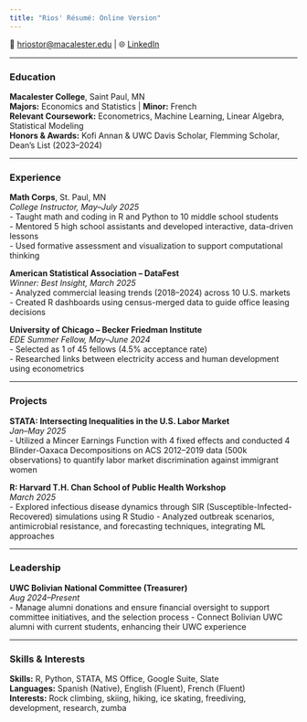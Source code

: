 ```yaml
---
title: "Rios' Résumé: Online Version"
---
```

📧 [hriostor\@macalester.edu](mailto:hriostor@macalester.edu) \| 🌐 [LinkedIn](https://linkedin.com/in/hermogenesdavid)

------------------------------------------------------------------------

### Education

**Macalester College**, Saint Paul, MN\
**Majors:** Economics and Statistics \| **Minor:** French\
**Relevant Coursework:** Econometrics, Machine Learning, Linear Algebra, Statistical Modeling\
**Honors & Awards:** Kofi Annan & UWC Davis Scholar, Flemming Scholar, Dean’s List (2023–2024)

------------------------------------------------------------------------

### Experience

**Math Corps**, St. Paul, MN\
*College Instructor, May–July 2025*\
- Taught math and coding in R and Python to 10 middle school students\
- Mentored 5 high school assistants and developed interactive, data-driven lessons\
- Used formative assessment and visualization to support computational thinking

**American Statistical Association – DataFest**\
*Winner: Best Insight, March 2025*\
- Analyzed commercial leasing trends (2018–2024) across 10 U.S. markets\
- Created R dashboards using census-merged data to guide office leasing decisions

**University of Chicago – Becker Friedman Institute**\
*EDE Summer Fellow, May–June 2024*\
- Selected as 1 of 45 fellows (4.5% acceptance rate)\
- Researched links between electricity access and human development using econometrics

------------------------------------------------------------------------

### Projects

**STATA: Intersecting Inequalities in the U.S. Labor Market**\
*Jan–May 2025*\
- Utilized a Mincer Earnings Function with 4 fixed effects and conducted 4 Blinder-Oaxaca Decompositions on ACS 2012–2019 data (500k observations) to quantify labor market discrimination against immigrant women

**R: Harvard T.H. Chan School of Public Health Workshop**\
*March 2025*\
- Explored infectious disease dynamics through SIR (Susceptible-Infected-Recovered) simulations using R Studio - Analyzed outbreak scenarios, antimicrobial resistance, and forecasting techniques, integrating ML approaches

------------------------------------------------------------------------

### Leadership

**UWC Bolivian National Committee (Treasurer)**\
*Aug 2024–Present*\
- Manage alumni donations and ensure financial oversight to support committee initiatives, and the selection process - Connect Bolivian UWC alumni with current students, enhancing their UWC experience

------------------------------------------------------------------------

### Skills & Interests

**Skills:** R, Python, STATA, MS Office, Google Suite, Slate\
**Languages:** Spanish (Native), English (Fluent), French (Fluent)\
**Interests:** Rock climbing, skiing, hiking, ice skating, freediving, development, research, zumba
